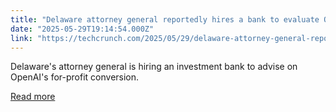 ```yaml
---
title: "Delaware attorney general reportedly hires a bank to evaluate OpenAI’s restructuring plan"
date: "2025-05-29T19:14:54.000Z"
link: "https://techcrunch.com/2025/05/29/delaware-attorney-general-reportedly-hires-a-bank-to-evaluate-openais-restructuring-plan/"
---
```


Delaware's attorney general is hiring an investment bank to advise on OpenAI's for-profit conversion.

[Read more](https://techcrunch.com/2025/05/29/delaware-attorney-general-reportedly-hires-a-bank-to-evaluate-openais-restructuring-plan/)
